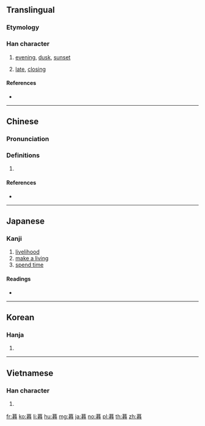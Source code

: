 ==Translingual==
{{stroke order|strokes=11}}

===Etymology===
{{Han compound|莫|日|ls=psc|c1=p|c2=s|t2=sun}}

===Han character===
{{Han char|rn=72|rad=日|as=11|sn=15|four=44603|canj=TAKA|ids=⿱莫日}}

# [[evening]], [[dusk]], [[sunset]]
# {{lb|zh|of|_|time}} [[late]], [[closing]]

====References====
* {{Han ref|kx=0499.210|dkj=14128|dj=0868.270|hdz=21528.110|uh=66AE|ud=26286|bh=BCC7|bd=48327}}

----

==Chinese==
{{zh-forms}}

===Pronunciation===
{{zh-pron
|m=mù
|c=mou6
|h=pfs=
|md=
|mn=bō͘
|w=
|mc=y
|oc=y
|cat=
}}

===Definitions===
{{zh-hanzi}}

# {{rfdef|lang=zh}}

====References====
* {{thcwdq}}

----

==Japanese==

===Kanji===
{{ja-kanji|grade=6|rs=日11}}

# [[livelihood]]
# [[make a living]]
# [[spend time]]

====Readings====
* {{ja-readings|on=[[ぼ]] (bo)|kun=[[くれる]] (kureru), [[くらす]] (kurasu), [[くれ]] (kure)}}

----

==Korean==

===Hanja===
{{ko-hanja|hangeul=모|eumhun=|rv=mo|mr=mo|y=mo}}

# {{defn|lang=ko|sort=日11}}

----

==Vietnamese==

===Han character===
{{vi-hantu|[[mộ]], [[mò]]|rs=日11}}

# {{defn|lang=vi|sort=日11}}

[[fr:暮]]
[[ko:暮]]
[[li:暮]]
[[hu:暮]]
[[mg:暮]]
[[ja:暮]]
[[no:暮]]
[[pl:暮]]
[[th:暮]]
[[zh:暮]]